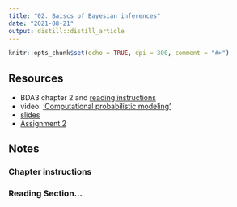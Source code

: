 ```yaml
---
title: "02. Baiscs of Bayesian inferences"
date: "2021-08-21"
output: distill::distill_article
---
```


```r
knitr::opts_chunk$set(echo = TRUE, dpi = 300, comment = "#>")
```

## Resources

- BDA3 chapter 2 and [reading instructions](../reading-instructions/BDA3_ch02_reading-instructions.pdf)
- video: ['Computational probabilistic modeling'](https://www.youtube.com/watch?v=ukE5aqdoLZI)
- [slides](../slides/bayes_intro.pdf)
- [Assignment 2](assignments/assignment2.pdf)

## Notes

### Chapter instructions

### Reading Section...
